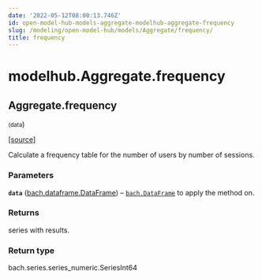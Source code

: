 ```yaml
---
date: '2022-05-12T08:00:13.746Z'
id: open-model-hub-models-aggregate-modelhub-aggregate-frequency
slug: /modeling/open-model-hub/models/Aggregate/frequency/
title: frequency
---
```


# modelhub.Aggregate.frequency

<div className="method">

## <span className="additional-name">Aggregate.</span><span className="name">frequency</span>

<small className="parameter-list">(<span className="parameter" id="data">data</span></small>)


&#8203;<span className="view-source">[[source]](https://github.com/objectiv/objectiv-analytics/blob/main/modelhub/modelhub/aggregate.py)</span>

<div className="content">

Calculate a frequency table for the number of users by number of sessions.


### Parameters

**`data`** ([bach.dataframe.DataFrame](/modeling/bach/api-reference/DataFrame/bach.DataFrame.mdx)) – [`bach.DataFrame`](/modeling/bach/api-reference/DataFrame/bach.DataFrame.mdx) to apply the method on.



### Returns

series with results.



### Return type

bach.series.series_numeric.SeriesInt64



</div>


</div>
